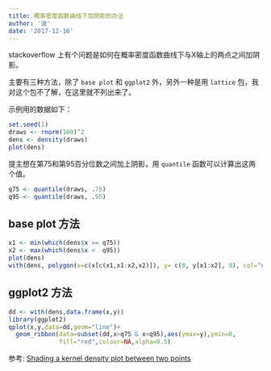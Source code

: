 ```yaml
---
title: 概率密度函数曲线下加阴影的办法
author: '波'
date: '2017-12-16'
---
```


stackoverflow 上有个问题是如何在概率密度函数曲线下与X轴上的两点之间加阴影。

主要有三种方法，除了 `base plot` 和 `ggplot2` 外，另外一种是用 `lattice` 包，我对这个包不了解，在这里就不列出来了。

示例用的数据如下：

```r
set.seed(1)
draws <- rnorm(100)^2
dens <- density(draws)
plot(dens)
```

提主想在第75和第95百分位数之间加上阴影，用 `quantile` 函数可以计算出这两个值。

```r
q75 <- quantile(draws, .75)
q95 <- quantile(draws, .95)
```

## base plot 方法

```r
x1 <- min(which(dens$x >= q75))  
x2 <- max(which(dens$x <  q95))
plot(dens)
with(dens, polygon(x=c(x[c(x1,x1:x2,x2)]), y= c(0, y[x1:x2], 0), col="gray"))
```

## ggplot2 方法

```r
dd <- with(dens,data.frame(x,y))
library(ggplot2)
qplot(x,y,data=dd,geom="line")+
  geom_ribbon(data=subset(dd,x>q75 & x<q95),aes(ymax=y),ymin=0,
              fill="red",colour=NA,alpha=0.5)
```

参考: [Shading a kernel density plot between two points](https://stackoverflow.com/questions/3494593/shading-a-kernel-density-plot-between-two-points)

